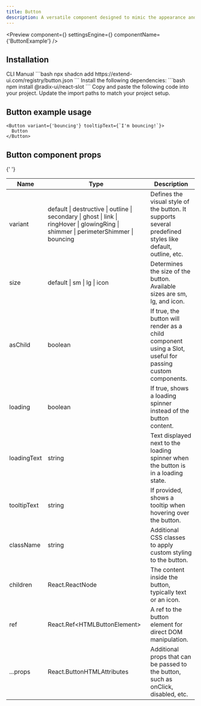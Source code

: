 ```yaml
---
title: Button
description: A versatile component designed to mimic the appearance and functionality of a traditional button, offering a range of customization options for various use cases.
---
```


<Preview
  component={<ButtonExample />}
  settingsEngine={<ButtonSettingsEngine />}
  componentName={'ButtonExample'}
/>

## Installation

<Tabs defaultValue="cli">
  <TabsList>
    <TabsTrigger value="cli">CLI</TabsTrigger>
    <TabsTrigger value="manual">Manual</TabsTrigger>
  </TabsList>
  <TabsContent value="cli">
    ```bash 
    npx shadcn add https://extend-ui.com/registry/button.json 
    ```
  </TabsContent>
  <TabsContent value="manual">
    <Steps>
      <Step>
          Install the following dependencies: 
        ```bash 
        npm install @radix-ui/react-slot 
        ```
      </Step>
      <Step>
        Copy and paste the following code into your project.
        <ComponentSource src={'button'} />
      </Step>
      <Step>Update the import paths to match your project setup.</Step>
    </Steps>
  </TabsContent>
</Tabs>

## Button example usage

```tsx
<Button variant={'bouncing'} tooltipText={`I'm bouncing!`}>
  Button
</Button>
```

## Button component props

{' '}

<div className="my-6 w-full overflow-x-auto">
  <table className="w-full border-collapse border border-gray-300 bg-white">
    <thead>
      <tr>
        <th>Name</th>
        <th>Type</th>
        <th>Description</th>
      </tr>
    </thead>
    <tbody>
      <tr>
        <td>variant</td>
        <td>
          default | destructive | outline | secondary | ghost | link | ringHover
          | glowingRing | shimmer | perimeterShimmer | bouncing
        </td>
        <td>
          Defines the visual style of the button. It supports several predefined
          styles like default, outline, etc.
        </td>
      </tr>
      <tr>
        <td>size</td>
        <td>default | sm | lg | icon</td>
        <td>
          Determines the size of the button. Available sizes are sm, lg, and
          icon.
        </td>
      </tr>
      <tr>
        <td>asChild</td>
        <td>boolean</td>
        <td>
          If true, the button will render as a child component using a Slot,
          useful for passing custom components.
        </td>
      </tr>
      <tr>
        <td>loading</td>
        <td>boolean</td>
        <td>If true, shows a loading spinner instead of the button content.</td>
      </tr>
      <tr>
        <td>loadingText</td>
        <td>string</td>
        <td>
          Text displayed next to the loading spinner when the button is in a
          loading state.
        </td>
      </tr>
      <tr>
        <td>tooltipText</td>
        <td>string</td>
        <td>If provided, shows a tooltip when hovering over the button.</td>
      </tr>
      <tr>
        <td>className</td>
        <td>string</td>
        <td>Additional CSS classes to apply custom styling to the button.</td>
      </tr>
      <tr>
        <td>children</td>
        <td>React.ReactNode</td>
        <td>The content inside the button, typically text or an icon.</td>
      </tr>
      <tr>
        <td>ref</td>
        <td>React.Ref&lt;HTMLButtonElement&gt;</td>
        <td>A ref to the button element for direct DOM manipulation.</td>
      </tr>
      <tr>
        <td>...props</td>
        <td>React.ButtonHTMLAttributes</td>
        <td>
          Additional props that can be passed to the button, such as onClick,
          disabled, etc.
        </td>
      </tr>
    </tbody>
  </table>
</div>
